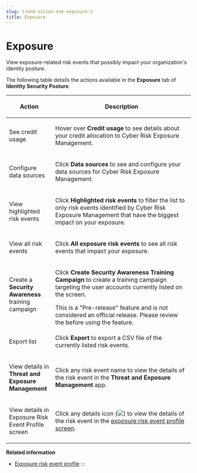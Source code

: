 ```yaml
---
slug: trend-vision-one-exposure-2
title: Exposure
---
```

# Exposure

View exposure-related risk events that possibly impact your organization's identity posture.

The following table details the actions available in the **Exposure** tab of **Identity Security Posture**.

<table>
<colgroup>
<col style="width: 25%" />
<col style="width: 75%" />
</colgroup>
<thead>
<tr>
<th><p>Action</p></th>
<th><p>Description</p></th>
</tr>
</thead>
<tbody>
<tr>
<td><p>See credit usage</p></td>
<td><p>Hover over <strong>Credit usage</strong> to see details about your credit allocation to Cyber Risk Exposure Management.</p></td>
</tr>
<tr>
<td><p>Configure data sources</p></td>
<td><p>Click <strong>Data sources</strong> to see and configure your data sources for Cyber Risk Exposure Management.</p></td>
</tr>
<tr>
<td><p>View highlighted risk events</p></td>
<td><p>Click <strong>Highlighted risk events</strong> to filter the list to only risk events identified by Cyber Risk Exposure Management that have the biggest impact on your exposure.</p></td>
</tr>
<tr>
<td><p>View all risk events</p></td>
<td><p>Click <strong>All exposure risk events</strong> to see all risk events that impact your exposure.</p></td>
</tr>
<tr>
<td><p>Create a <strong>Security Awareness</strong> training campaign</p></td>
<td><p>Click <strong>Create <strong>Security Awareness</strong> Training Campaign</strong> to create a training campaign targeting the user accounts currently listed on the screen.</p>
This is a "Pre-release" feature and is not considered an official release. Please review the before using the feature.</td>
</tr>
<tr>
<td><p>Export list</p></td>
<td><p>Click <strong>Export</strong> to export a CSV file of the currently listed risk events.</p></td>
</tr>
<tr>
<td><p>View details in <strong>Threat and Exposure Management</strong></p></td>
<td><p>Click any risk event name to view the details of the risk event in the <strong>Threat and Exposure Management</strong> app.</p></td>
</tr>
<tr>
<td><p>View details in Exposure Risk Event Profile screen</p></td>
<td><p>Click any details icon (<img src="./images/details_icon=f45ada04-b746-40a7-a5f4-2166c059213c.webp" />) to view the details of the risk event in the <a href="trend-vision-one-exposure-risk-event-profile">exposure risk event profile screen</a>.</p></td>
</tr>
</tbody>
</table>

**Related information**

- [Exposure risk event profile](exposure-risk-event-profile-2.md "View details about exposure-related risk events to better understand possible impacts and available remediation actions.")
:::
